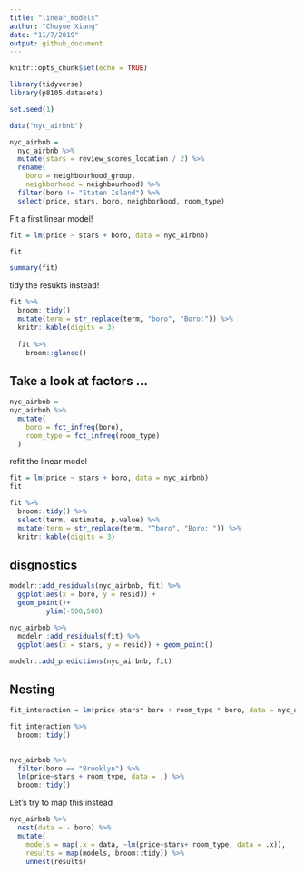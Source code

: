 ```yaml
---
title: "linear_models"
author: "Chuyue Xiang"
date: "11/7/2019"
output: github_document
---
```


```r
knitr::opts_chunk$set(echo = TRUE)
```

```r
library(tidyverse)
library(p8105.datasets)

set.seed(1)
```

```r
data("nyc_airbnb")

nyc_airbnb = 
  nyc_airbnb %>% 
  mutate(stars = review_scores_location / 2) %>% 
  rename(
    boro = neighbourhood_group,
    neighborhood = neighbourhood) %>% 
  filter(boro != "Staten Island") %>% 
  select(price, stars, boro, neighborhood, room_type)
```

Fit a first linear model!

```r
fit = lm(price ~ stars + boro, data = nyc_airbnb)
```

```r
fit

summary(fit)
```

tidy the resukts instead!

```r
fit %>% 
  broom::tidy()
  mutate(term = str_replace(term, "boro", "Boro:")) %>% 
  knitr::kable(digits = 3)
  
  fit %>% 
    broom::glance()
```

## Take a look at factors ... 

```r
nyc_airbnb = 
nyc_airbnb %>% 
  mutate(
    boro = fct_infreq(boro),
    room_type = fct_infreq(room_type)
  )
```

refit the linear model

```r
fit = lm(price ~ stars + boro, data = nyc_airbnb)
fit
```

```r
fit %>% 
  broom::tidy() %>% 
  select(term, estimate, p.value) %>% 
  mutate(term = str_replace(term, "^boro", "Boro: ")) %>% 
  knitr::kable(digits = 3)
```

## disgnostics

```r
modelr::add_residuals(nyc_airbnb, fit) %>% 
  ggplot(aes(x = boro, y = resid)) +
  geom_point()+
         ylim(-500,500)
```

```r
nyc_airbnb %>% 
  modelr::add_residuals(fit) %>% 
  ggplot(aes(x = stars, y = resid)) + geom_point()

modelr::add_predictions(nyc_airbnb, fit)
```

## Nesting

```r
fit_interaction = lm(price~stars* boro + room_type * boro, data = nyc_airbnb)

fit_interaction %>%
  broom::tidy()
  
```

```r
nyc_airbnb %>% 
  filter(boro == "Brooklyn") %>%
  lm(price~stars + room_type, data = .) %>% 
  broom::tidy()
```

Let's try to map this instead

```r
nyc_airbnb %>% 
  nest(data = - boro) %>% 
  mutate(
    models = map(.x = data, ~lm(price~stars+ room_type, data = .x)),
    results = map(models, broom::tidy)) %>% 
    unnest(results)
  
```


